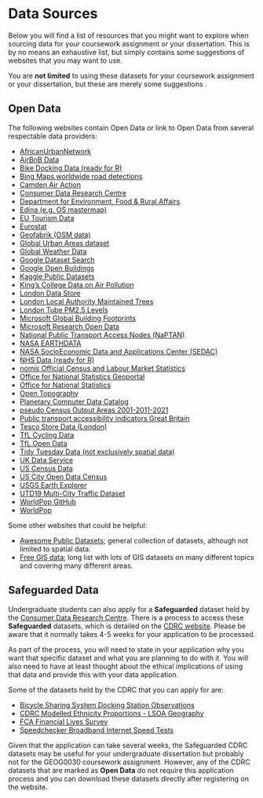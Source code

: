 # Data Sources
Below you will find a list of resources that you might want to explore when sourcing data for your coursework assignment or your dissertation. This is by no means an exhaustive list, but simply contains some suggestions of websites that you may want to use.

::: { .callout-note}
You are **not limited** to using these datasets for your coursework assignment or your dissertation, but these are merely some suggestions .
:::

## Open Data
The following websites contain Open Data or link to Open Data from several respectable data providers:

- [AfricanUrbanNetwork](https://github.com/rafaelprietocuriel/AfricanUrbanNetwork)
- [AirBnB Data](http://insideairbnb.com/get-the-data.html)
- [Bike Docking Data (ready for R)](https://docs.ropensci.org/bikedata/)
- [Bing Maps worldwide road detections](https://github.com/microsoft/RoadDetections)
- [Camden Air Action](https://camdenairaction.wordpress.com/2017/02/20/schools-monitoring-project-spring-2017/)
- [Consumer Data Research Centre](https://data.cdrc.ac.uk/)
- [Department for Environment, Food & Rural Affairs](https://environment.data.gov.uk/)
- [Edina (e.g. OS mastermap)](https://digimap.edina.ac.uk/)
- [EU Tourism Data](https://ec.europa.eu/eurostat/statistics-explained/index.php/Tourism_statistics)
- [Eurostat](https://ec.europa.eu/eurostat)
- [Geofabrik (OSM data)](https://www.geofabrik.de/)
- [Global Urban Areas dataset](https://daylightmap.org/2023/11/27/urban.html)
- [Global Weather Data](https://rp5.ru/Weather_in_the_world)
- [Google Dataset Search](https://datasetsearch.research.google.com/)
- [Google Open Buildings](https://sites.research.google/open-buildings/)
- [Kaggle Public Datasets](https://www.kaggle.com/datasets)
- [King's College Data on Air Pollution](https://www.londonair.org.uk/LondonAir/Default.aspx)
- [London Data Store](https://data.london.gov.uk/)
- [London Local Authority Maintained Trees](https://data.london.gov.uk/dataset/local-authority-maintained-trees)
- [London Tube PM2.5 Levels](https://www.ft.com/content/6f381ad4-fef7-11e9-be59-e49b2a136b8d)
- [Microsoft Global Building Footprints](https://github.com/microsoft/GlobalMLBuildingFootprints#start-of-content)
- [Microsoft Research Open Data](https://msropendata.com/)
- [National Public Transport Access Nodes (NaPTAN)](https://www.data.gov.uk/dataset/ff93ffc1-6656-47d8-9155-85ea0b8f2251/national-public-transport-access-nodes-naptan)
- [NASA EARTHDATA](https://earthdata.nasa.gov/)
- [NASA SocioEconomic Data and Applications Center (SEDAC)](https://sedac.ciesin.columbia.edu/)
- [NHS Data (ready for R)](https://nhs-r-community.github.io/NHSRdatasets/)
- [nomis Official Census and Labour Market Statistics](https://www.nomisweb.co.uk/)
- [Office for National Statistics Geoportal](https://geoportal.statistics.gov.uk/)
- [Office for National Statistics](https://www.ons.gov.uk/)
- [Open Topography](https://opentopography.org/)
- [Planetary Computer Data Catalog](https://planetarycomputer.microsoft.com/catalog)
- [pseudo Census Output Areas 2001-2011-2021](https://profrichharris.github.io/census/harmonised/)
- [Public transport accessibility indicators Great Britain](https://www.nature.com/articles/s41597-023-02890-ww)
- [Tesco Store Data (London)](https://www.nature.com/articles/s41597-020-0397-7)
- [TfL Cycling Data](https://cycling.data.tfl.gov.uk/)
- [TfL Open Data](https://tfl.gov.uk/info-for/open-data-users/our-open-data?intcmp=3671#on-this-page-2)
- [Tidy Tuesday Data (not exclusively spatial data)](https://github.com/rfordatascience/tidytuesday)
- [UK Data Service](https://ukdataservice.ac.uk/)
- [US Census Data](https://www.census.gov/data.html)
- [US City Open Data Census](http://us-cities.survey.okfn.org/)
- [USGS Earth Explorer](https://earthexplorer.usgs.gov/)
- [UTD19 Multi-City Traffic Dataset](https://utd19.ethz.ch/)
- [WorldPop GitHub](https://github.com/wpgp)
- [WorldPop](https://www.worldpop.org/)

Some other websites that could be helpful:

- [Awesome Public Datasets](https://github.com/awesomedata/awesome-public-datasets); general collection of datasets, although not limited to spatial data.
- [Free GIS data](https://freegisdata.rtwilson.com/); long list with lots of GIS datasets on many different topics and covering many different areas.

## Safeguarded Data
Undergraduate students can also apply for a **Safeguarded** dataset held by the [Consumer Data Research Centre](https://www.cdrc.ac.uk/). There is a process to access these **Safeguarded** datasets, which is detailed on the [CDRC website](https://data.cdrc.ac.uk/using-our-data-services). Please be aware that it normally takes 4-5 weeks for your application to be processed.

As part of the process, you will need to state in your application why you want that specific dataset and what you are planning to do with it. You will also need to have at least thought about the ethical implications of using that data and provide this with your data application.

Some of the datasets held by the CDRC that you can apply for are: 

- [Bicycle Sharing System Docking Station Observations](https://data.cdrc.ac.uk/dataset/bicycle-sharing-system-docking-station-observations)
- [CDRC Modelled Ethnicity Proportions - LSOA Geography]( https://data.cdrc.ac.uk/dataset/cdrc-modelled-ethnicity-proportions-lsoa-geography)
- [FCA Financial Lives Survey](https://data.cdrc.ac.uk/dataset/fca-financial-lives-survey)
- [Speedchecker Broadband Internet Speed Tests](https://data.cdrc.ac.uk/dataset/speedchecker-broadband-internet-speed-tests)

::: { .callout-tip}
Given that the application can take several weeks, the Safeguarded CDRC datasets may be useful for your undergraduate dissertation but probably not for the GEOG0030 coursework assignment. However, any of the CDRC datasets that are marked as **Open Data** do not require this application process and you can download these datasets directly after registering on the website.
:::
